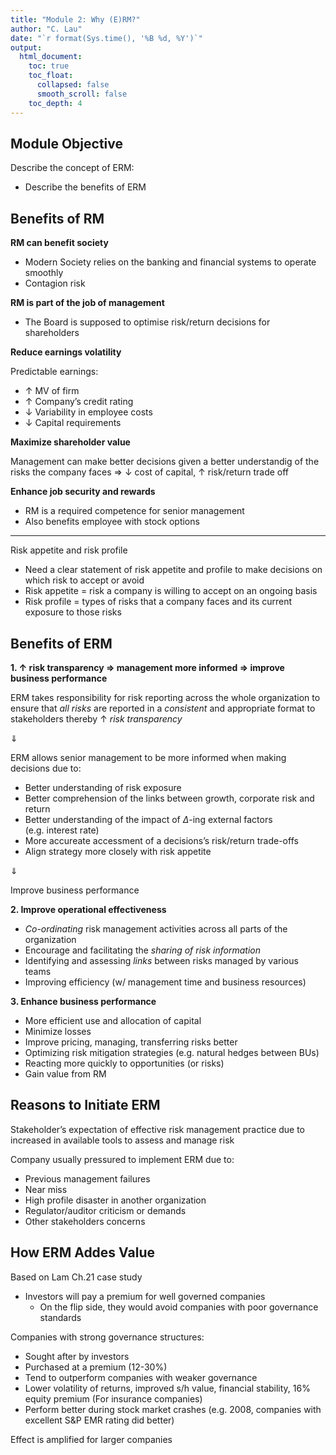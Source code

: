 ```yaml
---
title: "Module 2: Why (E)RM?"
author: "C. Lau"
date: "`r format(Sys.time(), '%B %d, %Y')`"
output: 
  html_document:
    toc: true
    toc_float:
      collapsed: false
      smooth_scroll: false
    toc_depth: 4
---
```


## Module Objective

Describe the concept of ERM:

* Describe the benefits of ERM

## Benefits of RM

**RM can benefit society**

* Modern Society relies on the banking and financial systems to operate smoothly
* Contagion risk

**RM is part of the job of management**

* The Board is supposed to optimise risk/return decisions for shareholders

**Reduce earnings volatility**

Predictable earnings:

* $\uparrow$ MV of firm
* $\uparrow$ Company's credit rating
* $\downarrow$ Variability in employee costs
* $\downarrow$ Capital requirements

**Maximize shareholder value**

Management can make better decisions given a better understandig of the risks the company faces $\Rightarrow$ $\downarrow$ cost of capital, $\uparrow$ risk/return trade off

**Enhance job security and rewards**

* RM is a required competence for senior management
* Also benefits employee with stock options

***

Risk appetite and risk profile

* Need a clear statement of risk appetite and profile to make decisions on which risk to accept or avoid
* Risk appetite = risk a company is willing to accept on an ongoing basis
* Risk profile = types of risks that a company faces and its current exposure to those risks

## Benefits of ERM

**1. $\uparrow$ risk transparency $\Rightarrow$ management more informed $\Rightarrow$ improve business performance**

ERM takes responsibility for risk reporting across the whole organization to ensure that *all risks* are reported in a *consistent* and appropriate format to stakeholders thereby $\uparrow$ *risk transparency*

$\Downarrow$

ERM allows senior management to be more informed when making decisions due to:

* Better understanding of risk exposure
* Better comprehension of the links between growth, corporate risk and return
* Better understanding of the impact of $\Delta$-ing external factors (e.g. interest rate)
* More accureate accessment of a decisions's risk/return trade-offs
* Align strategy more closely with risk appetite

$\Downarrow$

Improve business performance

**2. Improve operational effectiveness**

* *Co-ordinating* risk management activities across all parts of the organization
* Encourage and facilitating the *sharing of risk information*
* Identifying and assessing *links* between risks managed by various teams
* Improving efficiency (w/ management time and business resources)

**3. Enhance business performance**

* More efficient use and allocation of capital
* Minimize losses
* Improve pricing, managing, transferring risks better
* Optimizing risk mitigation strategies (e.g. natural hedges between BUs)
* Reacting more quickly to opportunities (or risks)
* Gain value from RM

## Reasons to Initiate ERM

Stakeholder's expectation of effective risk management practice due to increased in available tools to assess and manage risk

Company usually pressured to implement ERM due to:

* Previous management failures
* Near miss
* High profile disaster in another organization
* Regulator/auditor criticism or demands
* Other stakeholders concerns

## How ERM Addes Value

Based on Lam Ch.21 case study

* Investors will pay a premium for well governed companies
    * On the flip side, they would avoid companies with poor governance standards

Companies with strong governance structures:

* Sought after by investors
* Purchased at a premium (12-30%)
* Tend to outperform companies with weaker governance
* Lower volatility of returns, improved s/h value, financial stability, 16% equity premium (For insurance companies)
* Perform better during stock market crashes (e.g. 2008, companies with excellent S&P EMR rating did better)

Effect is amplified for larger companies